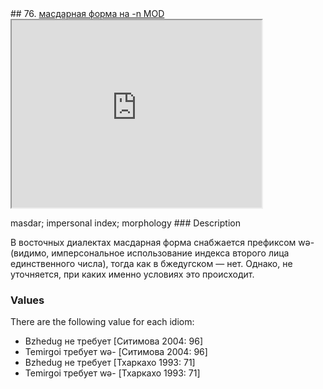 ## 76. <a href =  'https://agricolamz.github.io/The_Circassian_Isoglosses_Database/76.html'>масдарная форма на -n MOD</a><div class='box'><iframe src='https://agricolamz.github.io/The_Circassian_Isoglosses_Database/76.html' width = '400px' height = '300px'></iframe></div>masdar; impersonal index; morphology
### Description

В восточных диалектах масдарная форма снабжается префиксом wə- (видимо, имперсональное использование индекса второго лица единственного числа), тогда как в бжедугском — нет. Однако, не уточняется, при каких именно условиях это происходит.

### Values
There are the following value for each idiom:

* Bzhedug  не требует [Ситимова 2004: 96] 
* Temirgoi  требует wə- [Ситимова 2004: 96] 
* Bzhedug  не требует [Тхаркахо 1993: 71] 
* Temirgoi  требует wə- [Тхаркахо 1993: 71] 

